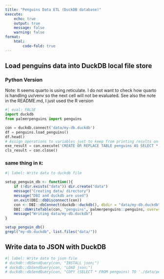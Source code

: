 ```yaml
---
title: "Penguins Data ETL (DuckDB database)"
execute:
    echo: true
    output: true
    message: false
    warning: false
format:
    html:
        code-fold: true
---
```


## Load penguins data into DuckDB local file store

### Python Version

Note: It seems quarto is using reticulate. I do not want to check how quarto is handling uv/venv so the next cell will not be evaluated. See also the note in the README.md, I just used the R version


```python
#| eval: FALSE
import duckdb
from palmerpenguins import penguins

con = duckdb.connect('data/my-db.duckdb')
df = penguins.load_penguins()
df.head()
# Assign operations to variables just to keep from printing results on website
exe_result = con.execute('CREATE OR REPLACE TABLE penguins AS SELECT * FROM df')
cls_result = con.close()
```

### same thing in `R`:

```r
#| label: Write data to duckdb file

setup_penguin_db <- function(){
    if (!dir.exists("data")) dir.create("data")
    message("Creating data/ directory")
    message("DBI and duckdb are used")
    on.exit(DBI::dbDisconnect(con))
    con <- DBI::dbConnect(duckdb::duckdb(), dbdir = "data/my-db.duckdb", shutdown = TRUE)
    DBI::dbWriteTable(con, "penguins", palmerpenguins::penguins, overwrite = TRUE)
    message("Writing data/my-db.duckdb")
} 

setup_penguin_db()
grepl("my-db.duckdb", list.files("data/"))

```


## Write data to JSON with DuckDB


```r
#| label: Write data to json file
# duckdb::dbSendQuery(con, "INSTALL json;")
# duckdb::dbSendQuery(con, "LOAD json;")
# duckdb::dbSendQuery(con, "COPY (SELECT * FROM penguins) TO './data/penguins.json' (ARRAY true);")
```
